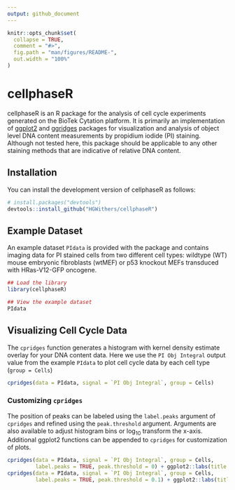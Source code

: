 ```yaml
---
output: github_document
---
```


<!-- README.md is generated from README.Rmd. Please edit that file -->

```r
knitr::opts_chunk$set(
  collapse = TRUE,
  comment = "#>",
  fig.path = "man/figures/README-",
  out.width = "100%"
)
```

# cellphaseR

<!-- badges: start -->
<!-- badges: end -->

cellphaseR is an R package for the analysis of cell cycle experiments generated on the BioTek Cytation platform. It is primarily an implementation of [ggplot2](https://cran.r-project.org/web/packages/ggplot2/index.html) and [ggridges](https://cran.r-project.org/web/packages/ggridges/index.html) packages for visualization and analysis of object level DNA content measurements by propidium iodide (PI) staining. Although not tested here, this package should be applicable to any other staining methods that are indicative of relative DNA content.

## Installation

You can install the development version of cellphaseR as follows:

``` r
# install.packages("devtools")
devtools::install_github("HGWithers/cellphaseR")
```

## Example Dataset

An example dataset `PIdata` is provided with the package and contains imaging data for PI stained cells from two different cell types: wildtype (WT) mouse embryonic fibroblasts (wtMEF) or p53 knockout MEFs transduced with HRas-V12-GFP oncogene.

```r
## Load the library
library(cellphaseR)

## View the example dataset
PIdata
```

## Visualizing Cell Cycle Data
The `cpridges` function generates a histogram with kernel density estimate overlay for your DNA content data. Here we use the `PI Obj Integral` output value from the example `PIdata` to plot cell cycle data by each cell type (`group = Cells`) 

```r
cpridges(data = PIdata, signal = `PI Obj Integral`, group = Cells)
```

### Customizing `cpridges`
The position of peaks can be labeled using the `label.peaks` argument of `cpridges` and refined using the `peak.threshold` argument. Arguments are also available to adjust histogram bins or log~10~ transform the x-axis. Additional ggplot2 functions can be appended to `cpridges` for customization of plots.

```r
cpridges(data = PIdata, signal = `PI Obj Integral`, group = Cells,
         label.peaks = TRUE, peak.threshold = 0) + ggplot2::labs(title = "Peak threshold = 0.0")
cpridges(data = PIdata, signal = `PI Obj Integral`, group = Cells,
         label.peaks = TRUE, peak.threshold = 0.1) + ggplot2::labs(title = "Peak threshold = 0.1")
```
